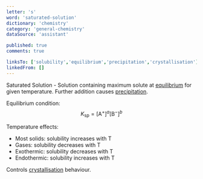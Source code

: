 ```yaml
---
letter: 's'
word: 'saturated-solution'
dictionary: 'chemistry'
category: 'general-chemistry'
dataSource: 'assistant'

published: true
comments: true

linksTo: ['solubility','equilibrium','precipitation','crystallisation']
linkedFrom: []
---
```


<a id="saturated_solution">Saturated Solution</a> - Solution containing maximum solute at [equilibrium](#equilibrium) for given temperature. Further addition causes [precipitation](#precipitation).

Equilibrium condition:
$$
K_\text{sp} = [\text{A}^+]^a[\text{B}^-]^b
$$

Temperature effects:
- Most solids: solubility increases with T
- Gases: solubility decreases with T
- Exothermic: solubility decreases with T
- Endothermic: solubility increases with T

Controls [crystallisation](#crystallisation) behaviour.
